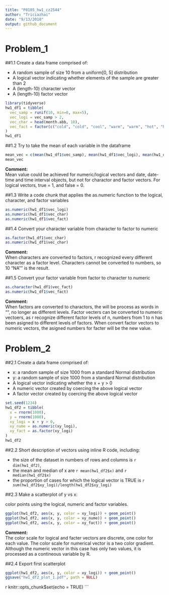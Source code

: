 ```yaml
---
title: "P8105_hw1_cz2544"
author: "Triciazhai"
date: "9/13/2018"
output: github_document
---
```



# Problem_1 

##1.1 Create a data frame comprised of:

* A random sample of size 10 from a uniform[0, 5] distribution  
* A logical vector indicating whether elements of the sample are greater than 2  
* A (length-10) character vector   
* A (length-10) factor vector   

```r
library(tidyverse)
hw1_df1 = tibble(
  vec_samp = runif(10, min=0, max=5),
  vec_logi = vec_samp > 2,
  vec_char = head(month.abb, 10),
  vec_fact = factor(c("cold", "cold", "cool", "warm", "warm", "hot", "hot", "hot", "cool", "cool"))
)
hw1_df1
```

##1.2 Try to take the mean of each variable in the dataframe

```r
mean_vec = c(mean(hw1_df1$vec_samp), mean(hw1_df1$vec_logi), mean(hw1_df1$vec_char), mean(hw1_df1$vec_fact))
mean_vec
```

**Comment:**   
Mean value could be achieved for numeric/logical vectors and date, date-time and time interval objects, but not for charactor and factor vectors. For logical vectors, true = 1, and false = 0.

##1.3 Write a code chunk that applies the as.numeric function to the logical, character, and factor variables

```r
as.numeric(hw1_df1$vec_logi)
as.numeric(hw1_df1$vec_char)
as.numeric(hw1_df1$vec_fact)
```

##1.4 Convert your character variable from character to factor to numeric

```r
as.factor(hw1_df1$vec_char)
as.numeric(hw1_df1$vec_char)
```

**Comment:**   
When characters are converted to factors, r recognized every different character as a factor level.
Characters cannot be converted to numbers, so 10 "NA"" is the result.

##1.5 Convert your factor variable from factor to character to numeric

```r
as.character(hw1_df1$vec_fact)
as.numeric(hw1_df1$vec_fact)
```

**Comment:**   
When factors are converted to charactors, the will be process as words in "", no longer as different levels.
Factor vecters can be converted to numeric vectoers, as r recognize different factor levels of n, numbers from 1 to n has been asigned to different levels of factors. When convert factor vectors to numeric vectors, the asigned numbers for facter will be the new value.

# Problem_2 

##2.1 Create a data frame comprised of:

* x: a random sample of size 1000 from a standard Normal distribution   
* y: a random sample of size 1000 from a standard Normal distribution   
* A logical vector indicating whether the x + y > 0   
* A numeric vector created by coercing the above logical vector   
* A factor vector created by coercing the above logical vector   

```r
set.seed(1234)
hw1_df2 = tibble(
  x = rnorm(1000),
  y = rnorm(1000),
  xy_logi = x + y > 0,
  xy_nume = as.numeric(xy_logi),
  xy_fact = as.factor(xy_logi)
)
hw1_df2
```

##2.2  Short description of vectors using inline R code, including: 

* the size of the dataset in numbers of rows and columns is `r dim(hw1_df2)`,
* the mean and median of x are `r mean(hw1_df2$x)` and `r median(hw1_df2$x)`
* the proportion of cases for which the logical vector is TRUE is `r sum(hw1_df2$xy_logi)/length(hw1_df2$xy_logi)`

##2.3 Make a scatterplot of y vs x:

color points using the logical, numeric and factor variables.

```r
ggplot(hw1_df2, aes(x, y, color = xy_logi)) + geom_point() 
ggplot(hw1_df2, aes(x, y, color = xy_nume)) + geom_point() 
ggplot(hw1_df2, aes(x, y, color = xy_fact)) + geom_point()
```

**Comment:**    
The color scale for logical and facter vectors are discrete, one color for each value.
The color scale for numerical vector is a two color gradient. Although the numeric vector in this case has only two values, it is processed as a contineous variable by R.

##2.4 Export first scatterplot

```r
ggplot(hw1_df2, aes(x, y, color = xy_logi)) + geom_point() 
ggsave("hw1_df2_plot_1.pdf", path = NULL)
```

{r setup, include=FALSE}
knitr::opts_chunk$set(echo = TRUE)
```

